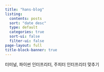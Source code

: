 ```yaml
---
title: "hans-blog"
listing:
  contents: posts
  sort: "date desc"
  type: default
  categories: true
  sort-ui: false
  filter-ui: false
page-layout: full
title-block-banner: true
---
```



터미널, 파이썬 인터프리터, 주피터 인터프리터 맞추기
